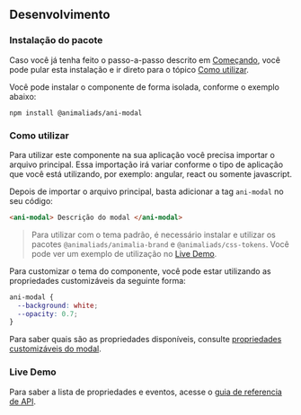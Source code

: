 
## Desenvolvimento

### Instalação do pacote

Caso você já tenha feito o passo-a-passo descrito em [Começando](?path=/docs/começando--page),
você pode pular esta instalação e ir direto para o tópico [Como utilizar](#como-utilizar).

Você pode instalar o componente de forma isolada, conforme o exemplo abaixo:

```
npm install @animaliads/ani-modal
```

### Como utilizar

Para utilizar este componente na sua aplicação você precisa importar o arquivo principal.
Essa importação irá variar conforme o tipo de aplicação que você está utilizando, por exemplo: angular, react ou
somente javascript.

Depois de importar o arquivo principal, basta adicionar a tag `ani-modal` no seu código:

```html
<ani-modal> Descrição do modal </ani-modal>
```

> Para utilizar com o tema padrão, é necessário instalar e utilizar os pacotes `@animaliads/animalia-brand`
> e `@animaliads/css-tokens`. Você pode ver um exemplo de utilização no [Live Demo](#live-demo).

Para customizar o tema do componente, você pode estar utilizando as propriedades customizáveis
da seguinte forma:

```css
ani-modal {
  --background: white;
  --opacity: 0.7;
}
```

Para saber quais são as propriedades disponíveis, consulte [propriedades customizáveis do modal](#propriedades-customizáveis).

### Live Demo

<LiveDemoComponent
  javascript="https://stackblitz.com/edit/ani-modal?embed=1&file=index.html"
  react="https://stackblitz.com/edit/react-ani-modal?embed=1&file=src/App.js"
/>

Para saber a lista de propriedades e eventos, acesse o [guia de referencia de API](/docs/api-modal--sample).
